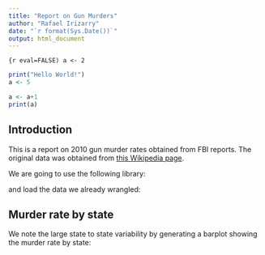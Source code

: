 ```yaml
---
title: "Report on Gun Murders"
author: "Rafael Irizarry"
date: "`r format(Sys.Date())`"
output: html_document
---
```

```{r eval=FALSE)
a <- 2
```

```r
print("Hello World!")
a <- 5
```

```r
a <- a+1
print(a)
```


## Introduction

This is a report on 2010 gun murder rates obtained from FBI reports. The original data was obtained from [this Wikipedia page](https://en.wikipedia.org/wiki/Murder_in_the_United_States_by_state).

We are going to use the following library:

  
and load the data we already wrangled:


## Murder rate by state 

We note the large state to state variability by generating a barplot showing the murder rate by state:




